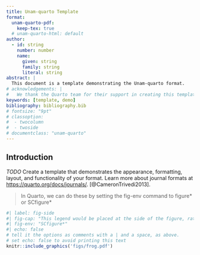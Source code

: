 ```yaml
---
title: Unam-quarto Template
format:
  unam-quarto-pdf:
    keep-tex: true  
  # unam-quarto-html: default
author:
  - id: string
    number: number
    name:
      given: string
      family: string
      literal: string
abstract: |
  This document is a template demonstrating the Unam-quarto format.
# acknowledgements: |
#   We thank the Quarto team for their support in creating this template.
keywords: [template, demo]
bibliography: bibliography.bib  
# fontsize: "9pt"
# classoption:
#  - twocolumn
#  - twoside
# documentclass: "unam-quarto"
---
```


## Introduction {#sec-intro}

*TODO* Create a template that demonstrates the appearance, formatting, layout, and functionality of your format. Learn more about journal formats at <https://quarto.org/docs/journals/>. [@CameronTrivedi2013].

> In Quarto, we can do these by setting the fig-env command to figure* or SCfigure*

```r
#| label: fig-side
#| fig-cap: "This legend would be placed at the side of the figure, rather than below it."
#| fig-env: "SCfigure*"
#| echo: false
# tell it the options as comments with a | and a space, as above.
# set echo: false to avoid printing this text
knitr::include_graphics('figs/frog.pdf')
```


